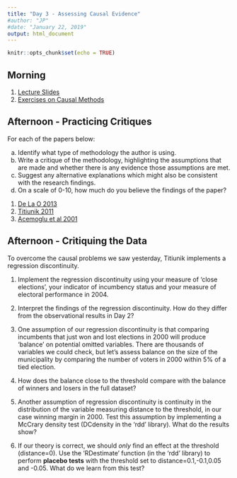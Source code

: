 ```yaml
---
title: "Day 3 - Assessing Causal Evidence"
#author: "JP"
#date: "January 22, 2019"
output: html_document
---
```


```r
knitr::opts_chunk$set(echo = TRUE)
```

## Morning

1. [Lecture Slides](https://jonnyphillips.github.io/Causal_Critiques/Day 3/Slides_Day_3_v4.pdf)
2. [Exercises on Causal Methods](https://jonnyphillips.github.io/Causal_Critiques/Day 3/Exercises_on_Causal_Methods.html)

## Afternoon - Practicing Critiques

For each of the papers below:

(a) Identify what type of methodology the author is using.
(b) Write a critique of the methodology, highlighting the assumptions that are made and whether there is any evidence those assumptions are met. 
(c) Suggest any alternative explanations which might also be consistent with the research findings.
(d) On a scale of 0-10, how much do you believe the findings of the paper?

1. [De La O 2013](https://jonnyphillips.github.io/Causal_Critiques/Day 3/Papers for Critique/De_la_O_Do.pdf)
2. [Titiunik 2011](https://jonnyphillips.github.io/Causal_Critiques/Day 1/Papers/Titiunik 2011.pdf)
3. [Acemoglu et al 2001](https://jonnyphillips.github.io/Causal_Critiques/Day 3/Papers for Critique/AJR 2001.pdf)

## Afternoon - Critiquing the Data

To overcome the causal problems we saw yesterday, Titiunik implements a regression discontinuity. 

1. Implement the regression discontinuity using your measure of 'close elections', your indicator of incumbency status and your measure of electoral performance in 2004.

2. Interpret the findings of the regression discontinuity. How do they differ from the observational results in Day 2?

3. One assumption of our regression discontinuity is that comparing incumbents that just won and lost elections in 2000 will produce 'balance' on potential omitted variables. There are thousands of variables we could check, but let's assess balance on the size of the municipality by comparing the number of voters in 2000 within 5\% of a tied election.

4. How does the balance close to the threshold compare with the balance of winners and losers in the full dataset?

5. Another assumption of regression discontinuity is continuity in the distribution of the variable measuring distance to the threshold, in our case winning margin in 2000. Test this assumption by implementing a McCrary density test (DCdensity in the 'rdd' library). What do the results show?

6. If our theory is correct, we should *only* find an effect at the threshold (distance=0). Use the 'RDestimate' function (in the 'rdd' library) to perform **placebo tests** with the threshold set to distance=0.1,-0.1,0.05 and -0.05. What do we learn from this test?
